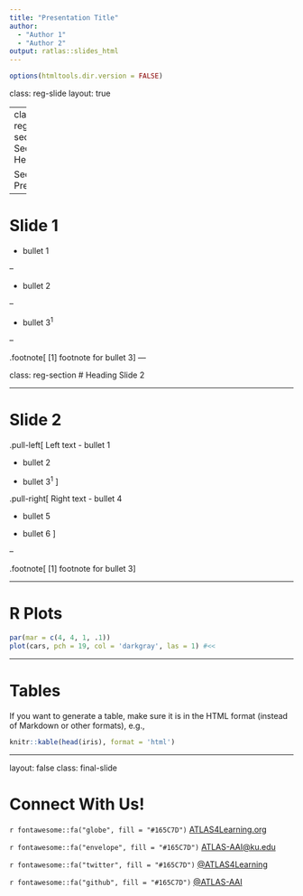 ```yaml
---
title: "Presentation Title"
author:
  - "Author 1"
  - "Author 2"
output: ratlas::slides_html
---
```


```r
options(htmltools.dir.version = FALSE)
```
class: reg-slide
layout: true

---
class: reg-section
# Section Heading

Section Presenter

---

# Slide 1

- bullet 1

--

- bullet 2

--

- bullet 3<sup>1</sup>

--

.footnote[
[1] footnote for bullet 3
]
---

class: reg-section
# Heading Slide 2

---

# Slide 2

.pull-left[
Left text 
- bullet 1

- bullet 2

- bullet 3<sup>1</sup>
]

.pull-right[
Right text 
- bullet 4

- bullet 5

- bullet 6
]

--

.footnote[
[1] footnote for bullet 3
]

---


# R Plots

```r
par(mar = c(4, 4, 1, .1))
plot(cars, pch = 19, col = 'darkgray', las = 1) #<<
```

---

# Tables

If you want to generate a table, make sure it is in the HTML format (instead of Markdown or other formats), e.g.,

```r
knitr::kable(head(iris), format = 'html')
```

---
layout: false 
class: final-slide

# Connect With Us!

`r fontawesome::fa("globe", fill = "#165C7D")` [ATLAS4Learning.org](https://atlas4learning.org)

`r fontawesome::fa("envelope", fill = "#165C7D")` [ATLAS-AAI@ku.edu](mailto:atlas-aai@ku.edu)

`r fontawesome::fa("twitter", fill = "#165C7D")` [@ATLAS4Learning](https://twitter.com/atlas4learning)

`r fontawesome::fa("github", fill = "#165C7D")` [@ATLAS-AAI](https://github.com/atlas-aai)
